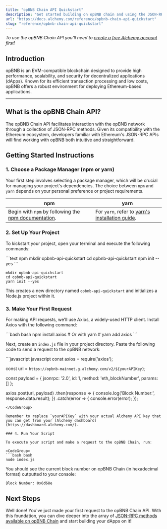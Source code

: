 ```yaml
---
title: "opBNB Chain API Quickstart"
description: "Get started building on opBNB chain and using the JSON-RPC API"
url: "https://docs.alchemy.com/reference/opbnb-chain-api-quickstart"
slug: "reference/opbnb-chain-api-quickstart"
---
```


*To use the opBNB Chain API you'll need to [create a free Alchemy account](https://dashboard.alchemy.com/signup) first!*

## Introduction

opBNB is an EVM-compatible blockchain designed to provide high performance, scalability, and security for decentralized applications (dApps). Known for its efficient transaction processing and low costs, opBNB offers a robust environment for deploying Ethereum-based applications.

***

## What is the opBNB Chain API?

The opBNB Chain API facilitates interaction with the opBNB network through a collection of JSON-RPC methods. Given its compatibility with the Ethereum ecosystem, developers familiar with Ethereum's JSON-RPC APIs will find working with opBNB both intuitive and straightforward.

## Getting Started Instructions

### 1. Choose a Package Manager (npm or yarn)

Your first step involves selecting a package manager, which will be crucial for managing your project's dependencies. The choice between `npm` and `yarn` depends on your personal preference or project requirements.

| npm                                                                                                                       | yarn                                                                                                |
| ------------------------------------------------------------------------------------------------------------------------- | --------------------------------------------------------------------------------------------------- |
| Begin with `npm` by following the [npm documentation](https://docs.npmjs.com/downloading-and-installing-node-js-and-npm). | For `yarn`, refer to [yarn's installation guide](https://classic.yarnpkg.com/lang/en/docs/install). |

### 2. Set Up Your Project

To kickstart your project, open your terminal and execute the following commands:

<CodeGroup>
  ```text npm
  mkdir opbnb-api-quickstart
  cd opbnb-api-quickstart
  npm init --yes
  ```

  ```text yarn
  mkdir opbnb-api-quickstart
  cd opbnb-api-quickstart
  yarn init --yes
  ```
</CodeGroup>

This creates a new directory named `opbnb-api-quickstart` and initializes a Node.js project within it.

### 3. Make Your First Request

For making API requests, we'll use Axios, a widely-used HTTP client. Install Axios with the following command:

<CodeGroup>
  ```bash bash
  npm install axios
  # Or with yarn
  # yarn add axios
  ```
</CodeGroup>

Next, create an `index.js` file in your project directory. Paste the following code to send a request to the opBNB network:

<CodeGroup>
  ```javascript javascript
  const axios = require('axios');

  const url = `https://opbnb-mainnet.g.alchemy.com/v2/${yourAPIKey}`;

  const payload = {
    jsonrpc: '2.0',
    id: 1,
    method: 'eth_blockNumber',
    params: []
  };

  axios.post(url, payload)
    .then(response => {
      console.log('Block Number:', response.data.result);
    })
    .catch(error => {
      console.error(error);
    });
  ```
</CodeGroup>

Remember to replace `yourAPIKey` with your actual Alchemy API key that you can get from your [Alchemy dashboard](https://dashboard.alchemy.com/).

### 4. Run Your Script

To execute your script and make a request to the opBNB Chain, run:

<CodeGroup>
  ```bash bash
  node index.js
  ```
</CodeGroup>

You should see the current block number on opBNB Chain (in hexadecimal format) outputted to your console:

```
Block Number: 0x6d68e
```

## Next Steps

Well done! You've just made your first request to the opBNB Chain API. With this foundation, you can dive deeper into the array of [JSON-RPC methods available on opBNB Chain](/reference/opbnb-chain-api-endpoints) and start building your dApps on it!
